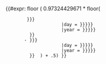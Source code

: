 <includeonly>{{#expr: floor ( 0.97324429671 * floor(
         {{Gregorian serial date
                      |month = {{{month2|{{{5|{{CURRENTMONTH}}}}}}}}
                      |day = {{{day2|{{{6|{{CURRENTDAY}}}}}}}}
                      |year = {{{year2|{{{4|{{CURRENTYEAR}}}}}}}}
          }}
        - {{Gregorian serial date
                      |month = {{{month1|{{{2|{{CURRENTMONTH}}}}}}}}
                      |day = {{{day1|{{{3|{{CURRENTDAY}}}}}}}}
                      |year = {{{year1|{{{1|{{CURRENTYEAR}}}}}}}}
          }}  ) + .5) }}</includeonly><noinclude>
{{documentation}}
</noinclude>